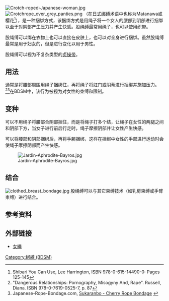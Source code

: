 [[Image:Crotch-roped-Japanese-woman.jpg|thumb]]
[[Image:Crotchrope_over_grey_panties.png|thumb]]
{{vgname2|股绳缚|en=Crotch rope}}（在[[日式绑缚|日式绑缚]]术语中也称为Matanawa或樱花<ref>Shibari You Can Use, Lee Harrington, ISBN 978-0-615-14490-0: Pages 125-145</ref>），是一种捆绑方式，该捆绑方式是用绳子将一个女人的腰部到阴部进行捆绑以至于对阴部产生压力并产生快感。股绳缚最常用绳子，也可以使用织带。

股绳缚可以绑在衣物上也可以直接在皮肤上，也可以对全身进行捆绑。虽然股绳缚最常是用于妇女的，但是进行变化以用于男性。

股绳缚可以视为不复杂类型的[[贞操带|贞操带]]。

==用法==
通常是将腰部周围用绳子捆绑住，再将绳子将肛门或阴蒂进行捆绑并施加压力。<ref>"Dangerous Relationships: Pornography, Misogyny And, Rape". Russell, Diana. ISBN 978-0-7619-0525-7, p. 87</ref><ref>Japanese-Rope-Bondage.com, [http://www.japanese-rope-bondage.com/sukaranbo-cherry-rope-bondage.htm Sukaranbo - Cherry Rope Bondage] {{Wayback|url=http://www.japanese-rope-bondage.com/sukaranbo-cherry-rope-bondage.htm |date=20090222050430 }}</ref>在BDSM中，该行为被视为对女性的束缚和限制。

==变种==
可以不用绳子将腰部合阴部捆住，而是将绳子打多个结，让绳子在女性的两腿之间和阴部下方，当女子进行前后行走时，绳子摩擦阴部并让女性产生快感。

可以将腰部和阴部捆绑后，再将手腕捆绑，这样在捆绑中女性的手部进行运动时会使绳子摩擦阴部而产生快感。

[[Image:Jardin-Aphrodite-Bayros.jpg|thumb]]

==结合==
[[Image:clothed_breast_bondage.jpg|thumb]]
股绳缚可以与其它束缚技术（如乳房束缚或手臂束缚）进行结合。

==参考资料==
{{reflist}}
{{BDSM}}
[[Category:綁縛_(BDSM)|Category:綁縛 (BDSM)]]

==外部链接==
* [http://seesaawiki.jp/onnanawa/ 女縄]